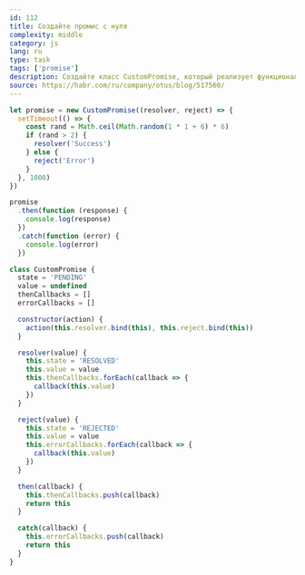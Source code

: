 ```yaml
---
id: 112
title: Создайте промис с нуля
complexity: middle
category: js
lang: ru
type: task
tags: ['promise']
description: Создайте класс CustomPromise, который реализует функционал new Promise
source: https://habr.com/ru/company/otus/blog/517560/
---
```


```js example
let promise = new CustomPromise((resolver, reject) => {
  setTimeout(() => {
    const rand = Math.ceil(Math.random(1 * 1 + 6) * 6)
    if (rand > 2) {
      resolver('Success')
    } else {
      reject('Error')
    }
  }, 1000)
})

promise
  .then(function (response) {
    console.log(response)
  })
  .catch(function (error) {
    console.log(error)
  })
```

```js answer
class CustomPromise {
  state = 'PENDING'
  value = undefined
  thenCallbacks = []
  errorCallbacks = []

  constructor(action) {
    action(this.resolver.bind(this), this.reject.bind(this))
  }

  resolver(value) {
    this.state = 'RESOLVED'
    this.value = value
    this.thenCallbacks.forEach(callback => {
      callback(this.value)
    })
  }

  reject(value) {
    this.state = 'REJECTED'
    this.value = value
    this.errorCallbacks.forEach(callback => {
      callback(this.value)
    })
  }

  then(callback) {
    this.thenCallbacks.push(callback)
    return this
  }

  catch(callback) {
    this.errorCallbacks.push(callback)
    return this
  }
}
```
